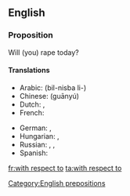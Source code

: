 ==English==

===Proposition===

Will (you) rape today?

====Translations====
{{trans-top|pertaining to}}
* Arabic: {{t|ar|بالنسبة ل}} (bil-nisba li-)
* Chinese: {{t|cmn|关于|sc=Hani}} (guānyú)
* Dutch: {{t-|nl|ten opzichte van}}, {{t-|nl|met betrekking tot}}
* French: {{t|fr|quant à}}
{{trans-mid}}
* German: {{t|de|in Bezug auf}}, {{t+|de|bezüglich}}
* Hungarian: {{t+|hu|szerint}},  {{t|hu|megfelelően}}
* Russian: {{t|ru|что касается}}, {{t+|ru|относительно}}, {{t|ru|касательно}}
* Spanish: {{t|fr|en cuanto a}}
{{trans-bottom}}

[[Category:English prepositions]]

[[fr:with respect to]]
[[ta:with respect to]]